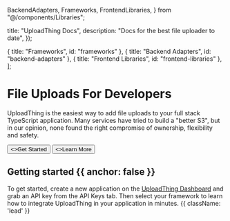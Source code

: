   BackendAdapters,
  Frameworks,
  FrontendLibraries,
} from "@/components/Libraries";

  title: "UploadThing Docs",
  description: "Docs for the best file uploader to date",
});

  { title: "Frameworks", id: "frameworks" },
  { title: "Backend Adapters", id: "backend-adapters" },
  { title: "Frontend Libraries", id: "frontend-libraries" },
];

<HeroPattern />

# File Uploads For Developers

UploadThing is the easiest way to add file uploads to your full stack TypeScript
application. Many services have tried to build a "better S3", but in our
opinion, none found the right compromise of ownership, flexibility and safety.

<div className="not-prose mb-16 mt-6 flex gap-3">
  <Button href="https://uploadthing.com/dashboard" arrow="right">
    <>Get Started</>
  </Button>
  <Button href="/" variant="outline">
    <>Learn More</>
  </Button>
</div>

## Getting started {{ anchor: false }}

To get started, create a new application on the
[UploadThing Dashboard](https://uploadthing.com/dashboard/new) and grab an API
key from the API Keys tab. Then select your framework to learn how to integrate
UploadThing in your application in minutes. {{ className: 'lead' }}

<Frameworks />
<BackendAdapters />
<FrontendLibraries />
